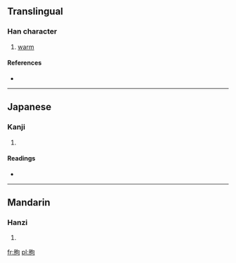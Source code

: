 {{also|胊}}
==Translingual==

===Han character===
{{Han char|rn=74|rad=月|as=05|sn=9|four=7722<sub>0</sub>|canj=月心口 (BPR)}}

# [[warm]]

====References====
* {{Han ref|kx=0505.100|dkj=14353|dj=0883.220|hdz=32062.040|uh=6710|ud=26384|bh=CEFA|bd=52986}}

----

==Japanese==

===Kanji===
{{ja-kanji|grade=|rs=月05}}

# {{defn|Japanese|sort=月05}}

====Readings====
* {{ja-readings|on=[[きょう]] (kyō), [[く]] (ku)|kun=[[あたたかい]] (atatakai)}}

----

==Mandarin==

===Hanzi===
{{cmn-hanzi|pin=[[qú]] ([[qu2]]), [[tiǎo]] ([[tiao3]])|wg=ch'ü<sup>2</sup>, t'iao<sup>3</sup>}}

# {{defn|Mandarin|sort=月05}}

[[fr:朐]]
[[pl:朐]]